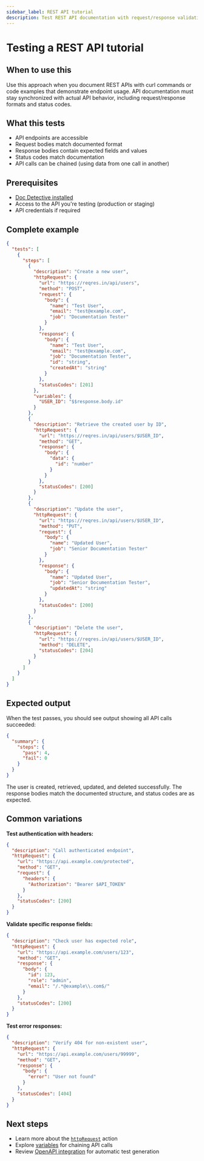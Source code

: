 ```yaml
---
sidebar_label: REST API tutorial
description: Test REST API documentation with request/response validation and variable chaining
---
```


# Testing a REST API tutorial

## When to use this

Use this approach when you document REST APIs with curl commands or code examples that demonstrate endpoint usage. API documentation must stay synchronized with actual API behavior, including request/response formats and status codes.

## What this tests

- API endpoints are accessible
- Request bodies match documented format
- Response bodies contain expected fields and values
- Status codes match documentation
- API calls can be chained (using data from one call in another)

## Prerequisites

- [Doc Detective installed](/docs/get-started/installation)
- Access to the API you're testing (production or staging)
- API credentials if required

## Complete example

```json title="api-tutorial.spec.json"
{
  "tests": [
    {
      "steps": [
        {
          "description": "Create a new user",
          "httpRequest": {
            "url": "https://reqres.in/api/users",
            "method": "POST",
            "request": {
              "body": {
                "name": "Test User",
                "email": "test@example.com",
                "job": "Documentation Tester"
              }
            },
            "response": {
              "body": {
                "name": "Test User",
                "email": "test@example.com",
                "job": "Documentation Tester",
                "id": "string",
                "createdAt": "string"
              }
            },
            "statusCodes": [201]
          },
          "variables": {
            "USER_ID": "$$response.body.id"
          }
        },
        {
          "description": "Retrieve the created user by ID",
          "httpRequest": {
            "url": "https://reqres.in/api/users/$USER_ID",
            "method": "GET",
            "response": {
              "body": {
                "data": {
                  "id": "number"
                }
              }
            },
            "statusCodes": [200]
          }
        },
        {
          "description": "Update the user",
          "httpRequest": {
            "url": "https://reqres.in/api/users/$USER_ID",
            "method": "PUT",
            "request": {
              "body": {
                "name": "Updated User",
                "job": "Senior Documentation Tester"
              }
            },
            "response": {
              "body": {
                "name": "Updated User",
                "job": "Senior Documentation Tester",
                "updatedAt": "string"
              }
            },
            "statusCodes": [200]
          }
        },
        {
          "description": "Delete the user",
          "httpRequest": {
            "url": "https://reqres.in/api/users/$USER_ID",
            "method": "DELETE",
            "statusCodes": [204]
          }
        }
      ]
    }
  ]
}
```

## Expected output

When the test passes, you should see output showing all API calls succeeded:

```json
{
  "summary": {
    "steps": {
      "pass": 4,
      "fail": 0
    }
  }
}
```

The user is created, retrieved, updated, and deleted successfully. The response bodies match the documented structure, and status codes are as expected.

## Common variations

**Test authentication with headers:**

```json
{
  "description": "Call authenticated endpoint",
  "httpRequest": {
    "url": "https://api.example.com/protected",
    "method": "GET",
    "request": {
      "headers": {
        "Authorization": "Bearer $API_TOKEN"
      }
    },
    "statusCodes": [200]
  }
}
```

**Validate specific response fields:**

```json
{
  "description": "Check user has expected role",
  "httpRequest": {
    "url": "https://api.example.com/users/123",
    "method": "GET",
    "response": {
      "body": {
        "id": 123,
        "role": "admin",
        "email": "/.*@example\\.com$/"
      }
    },
    "statusCodes": [200]
  }
}
```

**Test error responses:**

```json
{
  "description": "Verify 404 for non-existent user",
  "httpRequest": {
    "url": "https://api.example.com/users/99999",
    "method": "GET",
    "response": {
      "body": {
        "error": "User not found"
      }
    },
    "statusCodes": [404]
  }
}
```

## Next steps

- Learn more about the [`httpRequest`](/docs/get-started/actions/httpRequest) action
- Explore [variables](/docs/get-started/actions/loadVariables) for chaining API calls
- Review [OpenAPI integration](/docs/references/schemas/httprequest) for automatic test generation
